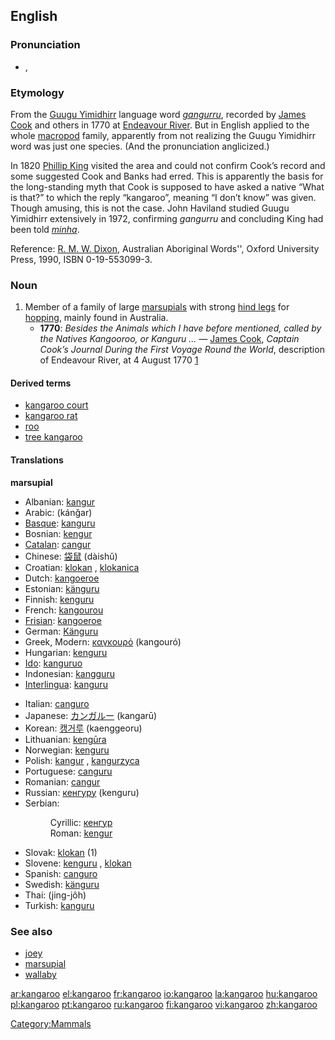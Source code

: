 {{wikipedia}}
==English==

===Pronunciation===
*{{IPA|/ˌkæŋgəˈru/}}, {{SAMPA|/%k{Ng@"ru/}}

===Etymology===
From the [[Guugu Yimidhirr]] language word ''[[gangurru]]'', recorded by [[w:James Cook|James Cook]] and others in 1770 at [[w:Endeavour River|Endeavour River]].  But in English applied to the whole [[macropod]] family, apparently from not realizing the Guugu Yimidhirr word was just one species.  (And the pronunciation anglicized.)

In 1820 [[w:Phillip King|Phillip King]] visited the area and could not confirm Cook’s record and some suggested Cook and Banks had erred.  This is apparently the basis for the long-standing myth that Cook is supposed to have asked a native “What is that?” to which the reply “kangaroo”, meaning “I don’t know” was given.  Though amusing, this is not the case.  John Haviland studied Guugu Yimidhirr extensively in 1972, confirming ''gangurru'' and concluding King had been told ''[[minha]]''.

Reference: [[w:R. M. W. Dixon|R. M. W. Dixon]], Australian Aboriginal Words'', Oxford University Press, 1990, ISBN 0-19-553099-3.

===Noun===
{{en-noun}}

# Member of a family of large [[marsupial]]s with strong [[hind leg]]s for [[hop]]ping, mainly found in Australia.
#*'''1770''': ''Besides the Animals which I have before mentioned, called by the Natives Kangooroo, or Kanguru ...'' &mdash; [[w:James Cook|James Cook]], ''Captain Cook’s Journal During the First Voyage Round the World'', description of Endeavour River, at 4 August 1770 [http://www.gutenberg.org/etext/8106]

<!--this is a picture of wallabies! [[Image:Kanguru.jpg|thumb|center|500 px|Kangaroos]]-->

====Derived terms====
*[[kangaroo court]]
*[[kangaroo rat]]
*[[roo]]
*[[tree kangaroo]]

====Translations====
'''marsupial'''
{{top}}
*Albanian: [[kangur]] {{g|Albanian}}
*Arabic: {{ARchar|[[كنغر]]}} (kánğar) {{m}}
*[[Basque]]: [[kanguru]]
*Bosnian: [[kengur]] {{m}}
*[[Catalan]]: [[cangur]] {{m}}
*Chinese: [[袋鼠]] (dàishǔ)
*Croatian: [[klokan]] {{m}}, [[klokanica]] {{f}}
*Dutch: [[kangoeroe]] {{m}}
*Estonian: [[känguru]]
*Finnish: [[kenguru]]
*French: [[kangourou]] {{m}}
*[[Frisian]]: [[kangoeroe]] {{m}}
*German: [[Känguru]] {{n}}
*Greek, Modern: [[καγκουρό]] (kangouró) {{n}}
*Hungarian: [[kenguru]]
*[[Ido]]: [[kanguruo]]
*Indonesian: [[kangguru]]
*[[Interlingua]]: [[kanguru]]
{{mid}}
*Italian: [[canguro]] {{m}}
*Japanese: [[カンガルー]] (kangarū)
*Korean: [[캥거루]] (kaenggeoru)
*Lithuanian: [[kengūra]] {{f}}
*Norwegian: [[kenguru]] {{m}}
*Polish: [[kangur]] {{m}}, [[kangurzyca]] {{f}}
*Portuguese: [[canguru]] {{m}}
*Romanian: [[cangur]] {{g|Romanian}}
*Russian: [[кенгуру]] (kenguru) {{m}}
*Serbian:
*:Cyrillic: [[кенгур]] {{m}}
*:Roman: [[kengur]] {{m}}
*Slovak: [[klokan]] {{m}} (1)
*Slovene: [[kenguru]] {{m}}, [[klokan]] {{m}}
*Spanish: [[canguro]] {{m}}
*Swedish: [[känguru]] {{c}}
*Thai: {{THchar|[[จิงโจ้]]}} (jing-jôh)
*Turkish: [[kanguru]]
{{bottom}}

===See also===
*[[joey]]
*[[marsupial]]
*[[wallaby]]

[[Category:Mammals]]

[[ar:kangaroo]]
[[el:kangaroo]]
[[fr:kangaroo]]
[[io:kangaroo]]
[[la:kangaroo]]
[[hu:kangaroo]]
[[pl:kangaroo]]
[[pt:kangaroo]]
[[ru:kangaroo]]
[[fi:kangaroo]]
[[vi:kangaroo]]
[[zh:kangaroo]]